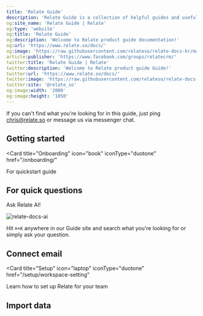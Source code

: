 ```yaml
---
title: 'Relate Guide'
description: 'Relate Guide is a collection of helpful guides and useful workflows you can apply to Relate CRM.'
og:site_name: 'Relate Guide | Relate'
og:type: 'website'
og:title: 'Relate Guide'
og:description: 'Welcome to Relate product guide documentation!'
og:url: 'https://www.relate.so/docs/'
og:image: 'https://raw.githubusercontent.com/relateso/relate-docs-kr/main/docs/images/og-image-docs.png'
article:publisher: 'https://www.facebook.com/groups/relatecrm/'
twitter:title: 'Relate Guide | Relate'
twitter:description: 'Welcome to Relate product guide Guide!'
twitter:url: 'https://www.relate.so/docs/'
twitter:image: 'https://raw.githubusercontent.com/relateso/relate-docs-kr/main/docs/images/og-image-docs.png'
twitter:site: '@relate_so'
og:image:width: '2000'
og:image:height: '1050'
---
```


<Note>If you can't find what you're looking for in this guide, just ping chris@relate.so or message us via messenger chat.</Note>

## Getting started
<Card
  title="Onboarding"
  icon="book"
  iconType="duotone"
  href="/onboarding/"
>
  For quickstart guide
</Card>

## For quick questions
Ask Relate AI!

![relate-docs-ai](/images/features/relate-ai-docs.png)

Hit `⌘+K` anywhere in our Guide site and search what you're looking for or simply ask your question.

## Connect email
<Card
  title="Setup"
  icon="laptop"
  iconType="duotone"
  href="/setup/workspace-setting"
>
  Learn how to set up Relate for your team
</Card>

## Import data
